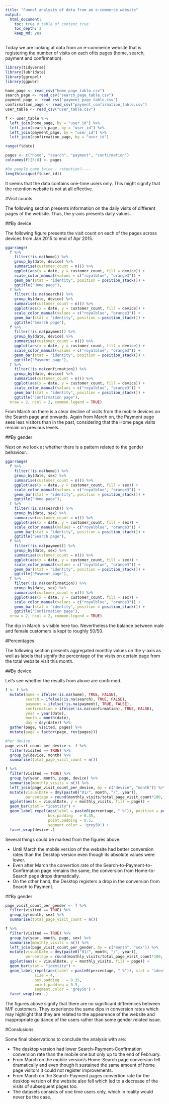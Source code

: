 ```yaml
---
title: "Funnel analysis of data from an e-commerce website"
output: 
  html_document:
    toc: true # table of content true
    toc_depth: 3
    keep_md: yes
---
```


Today we are looking at data from an e-commerce website that is registering the number of visits on each ofits pages (home, search, payment and confirmation).

```r
library(tidyverse)
library(lubridate)
library(ggrepel)
library(ggpubr)

home_page <- read_csv("home_page_table.csv")
search_page <- read_csv("search_page_table.csv")
payment_page <- read_csv("payment_page_table.csv")
confirmation_page <- read_csv("payment_confirmation_table.csv")
user_table <- read_csv("user_table.csv")

f <- user_table %>%
  left_join(home_page, by = "user_id") %>%
  left_join(search_page, by = "user_id") %>%
  left_join(payment_page, by = "user_id") %>%
  left_join(confirmation_page, by = "user_id")

range(f$date)

pages <- c("home", "search", "payment", "confirmation")
colnames(f)[5:8] <- pages

#Do people come twice - retention?----
length(unique(f$user_id))
```

It seems that the data contains one-time users only. This might signify that the retention website is not at all effective.

#Visit counts

The following section presents information on the daily visits of different pages of the website. Thus, the y-axis presents daily values.

##By device

The following figure presents the visit count on each of the pages across devices from Jan 2015 to end of Apr 2015.

```r
ggarrange(
  f %>%
    filter(!is.na(home)) %>%
    group_by(date, device) %>%
    summarise(customer_count = n()) %>%
    ggplot(aes(x = date, y = customer_count, fill = device)) +
    scale_color_manual(values = c("royalblue", "orange3")) +
    geom_bar(stat = "identity", position = position_stack()) +
    ggtitle("Home page"),
  f %>%
    filter(!is.na(search)) %>%
    group_by(date, device) %>%
    summarise(customer_count = n()) %>%
    ggplot(aes(x = date, y = customer_count, fill = device)) +
    scale_color_manual(values = c("royalblue", "orange3")) +
    geom_bar(stat = "identity", position = position_stack()) +
    ggtitle("Search page"),
  f %>%
    filter(!is.na(payment)) %>%
    group_by(date, device) %>%
    summarise(customer_count = n()) %>%
    ggplot(aes(x = date, y = customer_count, fill = device)) +
    scale_color_manual(values = c("royalblue", "orange3")) +
    geom_bar(stat = "identity", position = position_stack()) +
    ggtitle("Payment page"),
  f %>%
    filter(!is.na(confirmation)) %>%
    group_by(date, device) %>%
    summarise(customer_count = n()) %>%
    ggplot(aes(x = date, y = customer_count, fill = device)) +
    scale_color_manual(values = c("royalblue", "orange3")) +
    geom_bar(stat = "identity", position = position_stack()) +
    ggtitle("Confirmation page"),
  nrow = 2, ncol = 2, common.legend = TRUE)
```

From March on there is a clear decline of visits from the mobile devices on the Search page and onwards. Again from March on, the Payment page sees less visitors than in the past, considering that the Home page visits remain on previous levels.

##By gender

Next on we look at whether there is a pattern related to the gender behaviour.

```r
ggarrange(
  f %>%
    filter(!is.na(home)) %>%
    group_by(date, sex) %>%
    summarise(customer_count = n()) %>%
    ggplot(aes(x = date, y = customer_count, fill = sex)) +
    scale_color_manual(values = c("royalblue", "orange3")) +
    geom_bar(stat = "identity", position = position_stack()) +
    ggtitle("Home page"),
  f %>%
    filter(!is.na(search)) %>%
    group_by(date, sex) %>%
    summarise(customer_count = n()) %>%
    ggplot(aes(x = date, y = customer_count, fill = sex)) +
    scale_color_manual(values = c("royalblue", "orange3")) +
    geom_bar(stat = "identity", position = position_stack()) +
    ggtitle("Search page"),
  f %>%
    filter(!is.na(payment)) %>%
    group_by(date, sex) %>%
    summarise(customer_count = n()) %>%
    ggplot(aes(x = date, y = customer_count, fill = sex)) +
    scale_color_manual(values = c("royalblue", "orange3")) +
    geom_bar(stat = "identity", position = position_stack()) +
    ggtitle("Payment page"),
  f %>%
    filter(!is.na(confirmation)) %>%
    group_by(date, sex) %>%
    summarise(customer_count = n()) %>%
    ggplot(aes(x = date, y = customer_count, fill = sex)) +
    scale_color_manual(values = c("royalblue", "orange3")) +
    geom_bar(stat = "identity", position = position_stack()) +
    ggtitle("Confirmation page"),
  nrow = 2, ncol = 2, common.legend = TRUE)
```

The dip in March is visible here too. Nevertheless the balance between male and female customers is kept to roughly 50/50.

#Percentages

The following section presents aggregated monthly values on the y-axis as well as labels that signify the percentage of the visits on certain page from the total website visit this month.

##By device

Let's see whether the results from above are confirmed.

```r
f <- f %>%
  mutate(home = ifelse(!is.na(home), TRUE, FALSE),
         search = ifelse(!is.na(search), TRUE, FALSE),
         payment = ifelse(!is.na(payment), TRUE, FALSE),
         confirmation = ifelse(!is.na(confirmation), TRUE, FALSE),
         year = year(date),
         month = month(date),
         day = day(date)) %>%
  gather(page, visited, pages) %>%
  mutate(page = factor(page, rev(pages)))

#Per device
page_visit_count_per_device <- f %>%
  filter(visited == TRUE) %>%
  group_by(device, month) %>%
  summarise(total_page_visit_count = n())

f %>%
  filter(visited == TRUE) %>%
  group_by(year, month, page, device) %>%
  summarise(monthly_visits = n()) %>%
  left_join(page_visit_count_per_device, by = c("device", "month")) %>%
  mutate(visualDate = dmy(paste0("01/", month, "/", year)),
         percentage = round(monthly_visits/total_page_visit_count*100, 1)) %>%
  ggplot(aes(x = visualDate, y = monthly_visits, fill = page)) +
  geom_bar(stat = "identity") +
  geom_label_repel(aes(label = paste0(percentage, " %")), position = position_stack(vjust = 0.5), size = 4,
                   box.padding   = 0.35, 
                   point.padding = 0.5,
                   segment.color = 'grey50') +
  facet_wrap(device~.) 
```

Several things could be marked from the figures above:

* Until March the mobile version of the website had better conversion rates than the Desktop version even though its absolute values were lower.
* Even after March the convertion rate of the Search-to-Payment-to-Confirmation page remains the same, the conversion from Home-to-Search page drops dramatically.
* On the other hand, the Desktop registers a drop in the conversion from Search to Payment.

##By gender
```r
page_visit_count_per_gender <- f %>%
  filter(visited == TRUE) %>%
  group_by(month, sex) %>%
  summarise(total_page_visit_count = n())

f %>%
  filter(visited == TRUE) %>%
  group_by(year, month, page, sex) %>%
  summarise(monthly_visits = n()) %>%
  left_join(page_visit_count_per_gender, by = c("month", "sex")) %>%
  mutate(visualDate = dmy(paste0("01/", month, "/", year)),
         percentage = round(monthly_visits/total_page_visit_count*100, 1)) %>%
  ggplot(aes(x = visualDate, y = monthly_visits, fill = page)) +
  geom_bar(stat = "identity") +
  geom_label_repel(aes(label = paste0(percentage, " %")), stat = "identity", position = position_stack(vjust = 0.5),
             size = 4,
             box.padding   = 0.35, 
             point.padding = 0.5,
             segment.color = 'grey50') +
  facet_wrap(sex~.)
```

The figures above signify that there are no significant differences between M/F customers. They experience the same dips in conversion rates which may highlight that they are related to the appearence of the website and inappropriate guidance of the users rather than some gender related issue.

#Conslusions

Some final observations to conclude the analysis with are:

* The desktop version had lower Search-Payment-Confirmation conversion rate than the mobile one but only up to the end of February.
* From March on the mobile version's Home-Search page conversion fell dramatically and even though it sustained the same amount of home page visitors it could not register improvements.
* From March on the Search-Payment pages convertion rate for the desktop version of the website also fell which led to a decrease of the visits of subsequent pages too.
* The datasets consists of one time users only, which in reality would never be the case.
